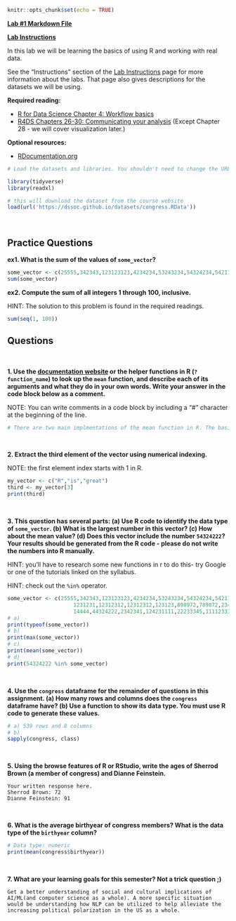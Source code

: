 ```{r setup, include=FALSE}
knitr::opts_chunk$set(echo = TRUE)
```

[**Lab #1 Markdown File**](/assignments/Lab_1.Rmd)

[**Lab Instructions**](https://dssoc.github.io/assignments/lab_instructions.html)

In this lab we will be learning the basics of using R and working with real data.

See the "Instructions" section of the [Lab Instructions](https://dssoc.github.io/assignments/lab_instructions.html) page for more information about the labs. That page also gives descriptions for the datasets we will be using.

**Required reading:**

-   [R for Data Science Chapter 4: Workflow basics](https://r4ds.had.co.nz/workflow-basics.html)
-   [R4DS Chapters 26-30: Communicating your analysis](https://r4ds.had.co.nz/communicate-intro.html) (Except Chapter 28 - we will cover visualization later.)

**Optional resources:**

-   [RDocumentation.org](%5Bdocumentation%20website%5D(https://www.rdocumentation.org/))

```{r message=FALSE, echo=FALSE}
# Load the datasets and libraries. You shouldn't need to change the URL in the `load` function.

library(tidyverse)
library(readxl)

# this will download the dataset from the course website
load(url('https://dssoc.github.io/datasets/congress.RData'))
```

<br/>

## Practice Questions

**ex1. What is the sum of the values of `some_vector`?**

```{r}
some_vector <- c(25555,342343,123123123,4234234,53243234,54324234,5421111,12312312,111231)
sum(some_vector)
```

**ex2. Compute the sum of all integers 1 through 100, inclusive.**

HINT: The solution to this problem is found in the required readings.

```{r}
sum(seq(1, 100))
```

## Questions

<br>

**1. Use the [documentation website](https://www.rdocumentation.org/) or the helper functions in R (`?function_name`) to look up the `mean` function, and describe each of its arguments and what they do in your own words. Write your answer in the code block below as a comment.**

NOTE: You can write comments in a code block by including a "\#" character at the beginning of the line.

```{r}
# There are two main implmentations of the mean function in R. The basic implmentation would look like this "mean(x,...)" where the x would be a R object which the mean will be then be taken of. This can even be called on more complex vectors but only in the more complicated implemenation where the trim=0. Now to get to the more complciation implmenation, it would look a little more like this "mean(x,trim,na.rm,...)". In this siutaiton x is still the same (an R object), but trim would be a value between 0 and 0.5 inclusive by which the value in x will be trimmed before the mean is taken. Values outside the range will be trimmed to the nearest endpoint. The na.rm checks to see if the logical operator NA should be stripped out befor ethe mean is taken and would be either TRUE or FALSE when called in the mean method to see whether the NA operators are removed or not. In both implmentations the ... would be extra arguments passed to or from other methods. 
```

<br>

**2. Extract the third element of the vector using numerical indexing.**

NOTE: the first element index starts with 1 in R.

```{r}
my_vector <- c("R","is","great")
third <- my_vector[3]
print(third)
```

<br>

**3. This question has several parts: (a) Use R code to identify the data type of `some_vector`. (b) What is the largest number in this vector? (c) How about the mean value? (d) Does this vector include the number `54324222`? Your results should be generated from the R code - please do not write the numbers into R manually.**

HINT: you'll have to research some new functions in r to do this- try Google or one of the tutorials linked on the syllabus.

HINT: check out the `%in%` operator.

```{r}
some_vector <- c(25555,342343,123123123,4234234,53243234,54324234,5421111,12312312,111231,
                     1231231,12312312,12312312,123123,898972,789872,2343,23423423,2343221,23423,
                     14444,44324222,2342341,124231111,22233345,1111233333,1231231,1231231)
# a)
print(typeof(some_vector))
# b)
print(max(some_vector))
# c)
print(mean(some_vector))
# d)
print(54324222 %in% some_vector)
```

<br>

**4. Use the `congress` dataframe for the remainder of questions in this assignment. (a) How many rows and columns does the `congress` dataframe have? (b) Use a function to show its data type. You must use R code to generate these values.**

```{r}
# a) 539 rows and 8 columns
# b)
sapply(congress, class)
```

<br>

**5. Using the browse features of R or RStudio, write the ages of Sherrod Brown (a member of congress) and Dianne Feinstein.**

```         
Your written response here.
Sherrod Brown: 72
Dianne Feinstein: 91 
```

<br>

**6. What is the average birthyear of congress members? What is the data type of the `birthyear` column?**

```{r}
# Data type: numeric
print(mean(congress$birthyear))
```

<br>

**7. What are your learning goals for this semester? Not a trick question ;)**

```         
Get a better understanding of social and cultural implications of AI/ML(and computer science as a whole). A more specific situation would be understanding how NLP can be utilized to help alleviate the increasing political polarization in the US as a whole.
```
